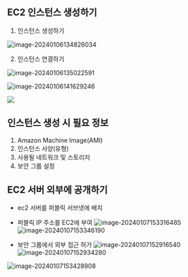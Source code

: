 ## EC2 인스턴스 생성하기

1. 인스턴스 생성하기

![image-20240106134826034](assets/image-20240106134826034.png)

2. 인스턴스 연결하기

![image-20240106135022591](assets/image-20240106135022591.png)

![image-20240106141629246](assets/image-20240106141629246.png)

![](assets/image-20240106140955445.png)





## 인스턴스 생성 시 필요 정보

1. Amazon Machine Image(AMI)
2. 인스턴스 사양(유형)
3. 사용될 네트워크 및 스토리지
4. 보안 그룹 설정



## EC2 서버 외부에 공개하기

- ec2 서버를 퍼블릭 서브넷에 배치
  
  
- 퍼블릭 IP 주소를 EC2에 부여
  ![image-20240107153316485](assets/image-20240107153316485.png)
  ![image-20240107153346190](assets/image-20240107153346190.png)
- 보안 그룹에서 외부 접근 허가
  ![image-20240107152916540](assets/image-20240107152916540.png)
  ![image-20240107152934280](assets/image-20240107152934280.png)

![image-20240107153428908](assets/image-20240107153428908.png)

